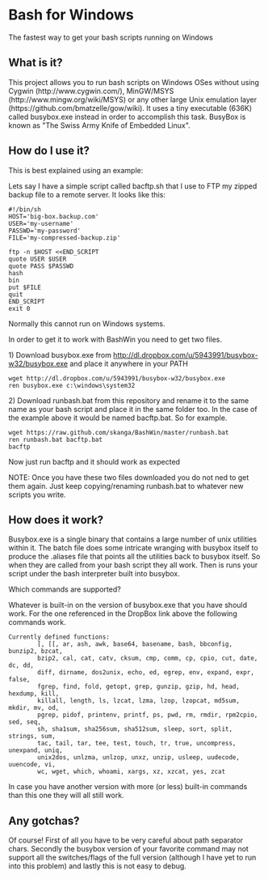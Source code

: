 = Bash for Windows =
The fastest way to get your bash scripts running on Windows

== What is it? ==

This project allows you to run bash scripts on Windows OSes without using Cygwin (http://www.cygwin.com/), MinGW/MSYS (http://www.mingw.org/wiki/MSYS) or any other large Unix emulation layer (https://github.com/bmatzelle/gow/wiki). It uses a tiny executable (636K) called busybox.exe instead in order to accomplish this task. BusyBox is known as "The Swiss Army Knife of Embedded Linux".

== How do I use it? ==

This is best explained using an example:

Lets say I have a simple script called bacftp.sh that I use to FTP my zipped backup file to a remote server. It looks like this:

<pre>
#!/bin/sh
HOST='big-box.backup.com'
USER='my-username'
PASSWD='my-password'
FILE='my-compressed-backup.zip'

ftp -n $HOST <<END_SCRIPT
quote USER $USER
quote PASS $PASSWD
hash
bin
put $FILE
quit
END_SCRIPT
exit 0
</pre>

Normally this cannot run on Windows systems. 

In order to get it to work with BashWin you need to get two files.

1) Download busybox.exe from http://dl.dropbox.com/u/5943991/busybox-w32/busybox.exe and place it anywhere in your PATH
<pre>
wget http://dl.dropbox.com/u/5943991/busybox-w32/busybox.exe 
ren busybox.exe c:\windows\system32
</pre>

2) Download runbash.bat from this repository and rename it to the same name as your bash script and place it in the same folder too. In the case of the example above it would be named bacftp.bat. So for example.
<pre>
wget https://raw.github.com/skanga/BashWin/master/runbash.bat
ren runbash.bat bacftp.bat
bacftp
</pre>

Now just run bacftp and it should work as expected

NOTE: Once you have these two files downloaded you do not ned to get them again. Just keep copying/renaming runbash.bat to whatever new scripts you write.

== How does it work? ==

Busybox.exe is a single binary that contains a large number of unix utilities within it. The batch file does some intricate wranging with busybox itself to produce the .aliases file that points all the utilities back to busybox itself. So when they are called from your bash script they all work. Then is runs your script under the bash interpreter built into busybox.

Which commands are supported?

Whatever is built-in on the version of busybox.exe that you have should work. For the one referenced in the DropBox link above the following commands work.

<pre>
Currently defined functions:
        [, [[, ar, ash, awk, base64, basename, bash, bbconfig, bunzip2, bzcat,
        bzip2, cal, cat, catv, cksum, cmp, comm, cp, cpio, cut, date, dc, dd,
        diff, dirname, dos2unix, echo, ed, egrep, env, expand, expr, false,
        fgrep, find, fold, getopt, grep, gunzip, gzip, hd, head, hexdump, kill,
        killall, length, ls, lzcat, lzma, lzop, lzopcat, md5sum, mkdir, mv, od,
        pgrep, pidof, printenv, printf, ps, pwd, rm, rmdir, rpm2cpio, sed, seq,
        sh, sha1sum, sha256sum, sha512sum, sleep, sort, split, strings, sum,
        tac, tail, tar, tee, test, touch, tr, true, uncompress, unexpand, uniq,
        unix2dos, unlzma, unlzop, unxz, unzip, usleep, uudecode, uuencode, vi,
        wc, wget, which, whoami, xargs, xz, xzcat, yes, zcat
</pre>

In case you have another version with more (or less) built-in commands than this one they will all still work.

== Any gotchas? ==

Of course! First of all you have to be very careful about path separator chars. Secondly the busybox version of your favorite command may not support all the switches/flags of the full version (although I have yet to run into this problem) and lastly this is not easy to debug.
